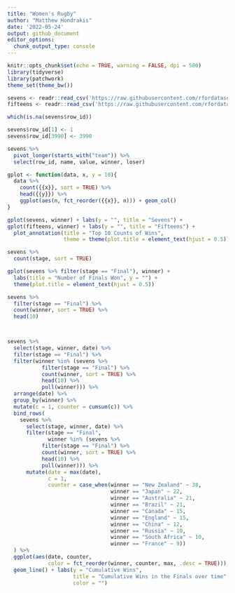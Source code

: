 ```yaml
---
title: "Women's Rugby"
author: "Matthew Hondrakis"
date: '2022-05-24'
output: github_document
editor_options: 
  chunk_output_type: console
---
```


```r
knitr::opts_chunk$set(echo = TRUE, warning = FALSE, dpi = 500)
library(tidyverse)
library(patchwork)
theme_set(theme_bw())
```


```r
sevens <- readr::read_csv('https://raw.githubusercontent.com/rfordatascience/tidytuesday/master/data/2022/2022-05-24/sevens.csv')
fifteens <- readr::read_csv('https://raw.githubusercontent.com/rfordatascience/tidytuesday/master/data/2022/2022-05-24/fifteens.csv')

```


```r
which(is.na(sevens$row_id))

sevens$row_id[1] <- 1
sevens$row_id[3990] <- 3990

sevens %>% 
  pivot_longer(starts_with("team")) %>% 
  select(row_id, name, value, winner, loser)
```



```r
gplot <- function(data, x, y = 10){
  data %>% 
    count({{x}}, sort = TRUE) %>% 
    head({{y}}) %>% 
    ggplot(aes(n, fct_reorder({{x}}, n))) + geom_col()
}

gplot(sevens, winner) + labs(y = "", title = "Sevens") +
gplot(fifteens, winner) + labs(y = "", title = "Fifteens") + 
  plot_annotation(title = "Top 10 Counts of Wins", 
                  theme = theme(plot.title = element_text(hjust = 0.5))) 
```


```r
sevens %>% 
  count(stage, sort = TRUE)

gplot(sevens %>% filter(stage == "Final"), winner) + 
  labs(title = "Number of Finals Won", y = "") +
  theme(plot.title = element_text(hjust = 0.5))
```



```r
sevens %>% 
  filter(stage == "Final") %>% 
  count(winner, sort = TRUE) %>% 
  head(10)



sevens %>% 
  select(stage, winner, date) %>% 
  filter(stage == "Final") %>% 
  filter(winner %in% (sevens %>% 
           filter(stage == "Final") %>% 
           count(winner, sort = TRUE) %>% 
           head(10) %>% 
           pull(winner))) %>% 
  arrange(date) %>% 
  group_by(winner) %>% 
  mutate(c = 1, counter = cumsum(c)) %>%
  bind_rows(
    sevens %>% 
      select(stage, winner, date) %>% 
      filter(stage == "Final",
             winner %in% (sevens %>% 
           filter(stage == "Final") %>% 
           count(winner, sort = TRUE) %>% 
           head(10) %>% 
           pull(winner))) %>% 
      mutate(date = max(date), 
             c = 1, 
             counter = case_when(winner == "New Zealand" ~ 38,
                                 winner == "Japan" ~ 22,
                                 winner == "Australia" ~ 21,
                                 winner == "Brazil" ~ 21,
                                 winner == "Canada" ~ 15,
                                 winner == "England" ~ 15,
                                 winner == "China" ~ 12,
                                 winner == "Russia" ~ 10,
                                 winner == "South Africa" ~ 10,
                                 winner == "France" ~ 9))
  ) %>%
  ggplot(aes(date, counter, 
             color = fct_reorder(winner, counter, max, .desc = TRUE))) +
  geom_line() + labs(y = "Cumulative Wins", 
                     title = "Cumulative Wins in the Finals over time",
                     color = "")
```


